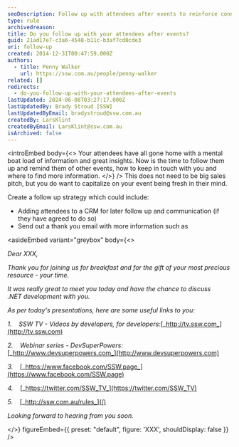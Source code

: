 ```yaml
---
seoDescription: Follow up with attendees after events to reinforce connections and provide valuable resources.
type: rule
archivedreason:
title: Do you follow up with your attendees after events?
guid: 21ad17e7-c3a6-4548-b11c-b3af7cd0cde3
uri: follow-up
created: 2014-12-31T00:47:59.000Z
authors:
  - title: Penny Walker
    url: https://ssw.com.au/people/penny-walker
related: []
redirects:
  - do-you-follow-up-with-your-attendees-after-events
lastUpdated: 2024-06-08T03:27:17.000Z
lastUpdatedBy: Brady Stroud [SSW]
lastUpdatedByEmail: bradystroud@ssw.com.au
createdBy: LarsKlint
createdByEmail: LarsKlint@ssw.com.au
isArchived: false
---
```


<introEmbed
  body={<>
Your attendees have all gone home with a mental boat load of information and great insights. Now is the time to follow them up and remind them of other events, how to keep in touch with you and where to find more information.
  </>}
/>
This does not need to be big sales pitch, but you do want to capitalize on your event being fresh in their mind.

Create a follow up strategy which could include:

- Adding attendees to a CRM for later follow up and communication (if they have agreed to do so)
- Send out a thank you email with more information such as

<asideEmbed
  variant="greybox"
  body={<>
    
_Dear XXX,_

_Thank you for joining us for breakfast and for the gift of your most precious resource - your time._

_It was really great to meet you today and have the chance to discuss .NET development with you._

_As per today's presentations, here are some useful links to you:_

*1.*    _SSW TV - Videos by developers, for developers:_[_http://tv.ssw.com_](http://tv.ssw.com)

*2.*    _Webinar series - DevSuperPowers:_[_http://www.devsuperpowers.com_](http://www.devsuperpowers.com)

*3.*    [_https://www.facebook.com/SSW.page_](https://www.facebook.com/SSW.page)

*4.*    [_https://twitter.com/SSW_TV_](https://twitter.com/SSW_TV)

*5.*    [_http://ssw.com.au/rules_](/)

_Looking forward to hearing from you soon._

  </>}
  figureEmbed={{
    preset: "default",
    figure: 'XXX',
    shouldDisplay: false
  }}
/>
